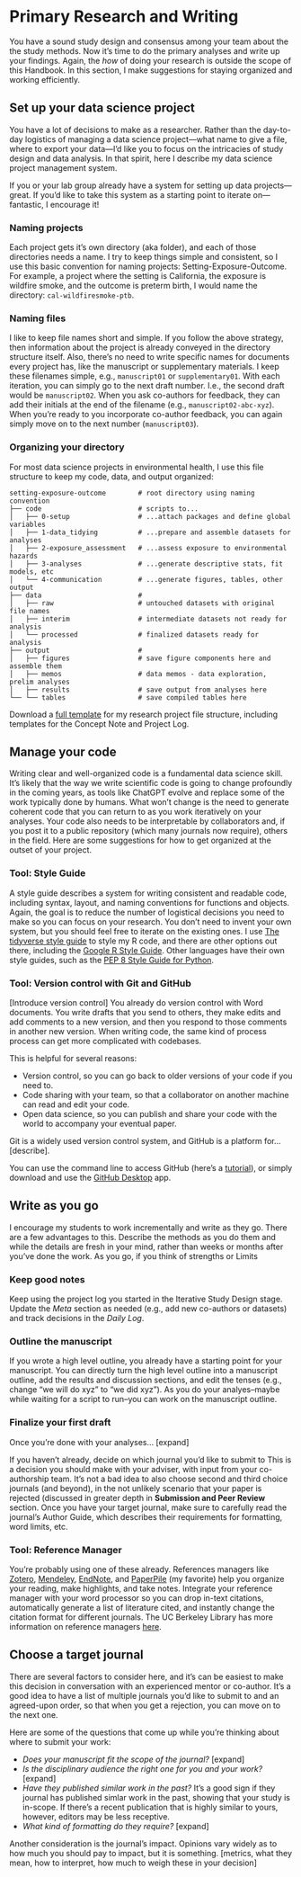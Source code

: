 # Primary Research and Writing

You have a sound study design and consensus among your team about the the study methods. Now it's time to do the primary analyses and write up your findings. Again, the *how* of doing your research is outside the scope of this Handbook. In this section, I make suggestions for staying organized and working efficiently.

## Set up your data science project

You have a lot of decisions to make as a researcher. Rather than the day-to-day logistics of managing a data science project—what name to give a file, where to export your data—I'd like you to focus on the intricacies of study design and data analysis. In that spirit, here I describe my data science project management system.

If you or your lab group already have a system for setting up data projects—great. If you'd like to take this system as a starting point to iterate on—fantastic, I encourage it!

### Naming projects

Each project gets it's own directory (aka folder), and each of those directories needs a name. I try to keep things simple and consistent, so I use this basic convention for naming projects: Setting-Exposure-Outcome. For example, a project where the setting is California, the exposure is wildfire smoke, and the outcome is preterm birth, I would name the directory: `cal-wildfiresmoke-ptb`.

### Naming files

I like to keep file names short and simple. If you follow the above strategy, then information about the project is already conveyed in the directory structure itself. Also, there's no need to write specific names for documents every project has, like the manuscript or supplementary materials. I keep these filenames simple, e.g., `manuscript01` or `supplementary01`. With each iteration, you can simply go to the next draft number. I.e., the second draft would be `manuscript02`. When you ask co-authors for feedback, they can add their initials at the end of the filename (e.g., `manuscript02-abc-xyz`). When you're ready to you incorporate co-author feedback, you can again simply move on to the next number (`manuscript03`).

### Organizing your directory 

For most data science projects in environmental health, I use this file structure to keep my code, data, and output organized:

```
setting-exposure-outcome        # root directory using naming convention
├── code                        # scripts to...
│   ├── 0-setup                 # ...attach packages and define global variables
│   ├── 1-data_tidying          # ...prepare and assemble datasets for analyses
│   ├── 2-exposure_assessment   # ...assess exposure to environmental hazards
│   ├── 3-analyses              # ...generate descriptive stats, fit models, etc
│   └── 4-communication         # ...generate figures, tables, other output
├── data                        # 
│   ├── raw                     # untouched datasets with original file names
│   ├── interim                 # intermediate datasets not ready for analysis
│   └── processed               # finalized datasets ready for analysis
├── output                      # 
│   ├── figures                 # save figure components here and assemble them
│   ├── memos                   # data memos - data exploration, prelim analyses
│   ├── results                 # save output from analyses here
└── └── tables                  # save compiled tables here
```

Download a [full template](https://github.com/djxgonzalez/equis-lab-handbook/blob/main/files/project_template.zip){target="_blank"} for my research project file structure, including templates for the Concept Note and Project Log.

## Manage your code

Writing clear and well-organized code is a fundamental data science skill. It's likely that the way we write scientific code is going to change profoundly in the coming years, as tools like ChatGPT evolve and replace some of the work typically done by humans. What won't change is the need to generate coherent code that you can return to as you work iteratively on  your analyses. Your code also needs to be interpretable by collaborators and, if you post it to a public repository (which many journals now require), others in the field. Here are some suggestions for how to get organized at the outset of your project.

### Tool: Style Guide

A style guide describes a system for writing consistent and readable code, including syntax, layout, and naming conventions for functions and objects. Again, the goal is to reduce the number of logistical decisions you need to make so you can focus on your research. You don't need to invent your own system, but you should feel free to iterate on the existing ones. I use [The tidyverse style guide](https://style.tidyverse.org/index.html){target="_blank"} to style my R code, and there are other options out there, including the [Google R Style Guide](https://google.github.io/styleguide/Rguide.html){target="_blank"}. Other languages have their own style guides, such as the [PEP 8 Style Guide for Python](https://peps.python.org/pep-0008/){target="_blank"}.

### Tool: Version control with Git and GitHub

[Introduce version control] 
You already do version control with Word documents. You write drafts that you send to others, they make edits and add comments to a new version, and then you respond to those comments in another new version. When writing code, the same kind of process process can get more complicated with codebases.

This is helpful for several reasons:

- Version control, so you can go back to older versions of your code if you need to.
- Code sharing with your team, so that a collaborator on another machine can read and edit your code.
- Open data science, so you can publish and share your code with the world to accompany your eventual paper.

Git is a widely used version control system, and GitHub is a platform for... [describe].

You can use the command line to access GitHub (here's a [tutorial](https://docs.github.com/en/github-cli/github-cli/quickstart){target="_blank"}), or simply download and use the [GitHub Desktop](https://desktop.github.com/){target="_blank"} app.

## Write as you go

I encourage my students to work incrementally and write as they go. There are a few advantages to this. 
Describe the methods as you do them and while the details are fresh in your mind, rather than weeks or months after you've done the work.
As you go, if you think of strengths or Limits
 
### Keep good notes

Keep using the project log you started in the Iterative Study Design stage. Update the *Meta* section as needed (e.g., add new co-authors or datasets) and track decisions in the *Daily Log*.

### Outline the manuscript

If you wrote a high level outline, you already have a starting point for your manuscript. You can directly turn the high level outline into a manuscript outline, add the results and discussion sections, and edit the tenses (e.g., change "we will do xyz" to "we did xyz"). As you do your analyes--maybe while waiting for a script to run--you can work on the manuscript outline.

### Finalize your first draft

Once you're done with your analyses... [expand]

If you haven't already, decide on which journal you'd like to submit to This is a decision you should make with your adviser, with input from your co-authorship team. It's not a bad idea to also choose second and third choice journals (and beyond), in the not unlikely scenario that your paper is rejected (discussed in greater depth in **Submission and Peer Review** section. Once you have your target journal, make sure to carefully read the journal's Author Guide, which describes their requirements for formatting, word limits, etc.

### Tool: Reference Manager

You're probably using one of these already. References managers like [Zotero](https://www.zotero.org/){target="_blank"}, [Mendeley](https://www.mendeley.com/){target="_blank"}, [EndNote](https://endnote.com/){target="_blank"}, and [PaperPile](https://paperpile.com/){target="_blank"} (my favorite) help you organize your reading, make highlights, and take notes. Integrate your reference manager with your word processor so you can drop in-text citations, automatically generate a list of literature cited, and instantly change the citation format for different journals. The UC Berkeley Library has more information on reference managers [here](https://guides.lib.berkeley.edu/publichealth/citations){target="_blank"}.

## Choose a target journal

There are several factors to consider here, and it's can be easiest to make this decision in conversation with an experienced mentor or co-author. It's a good idea to have a list of multiple journals you'd like to submit to and an agreed-upon order, so that when you get a rejection, you can move on to the next one.

Here are some of the questions that come up while you're thinking about where to submit your work:

- *Does your manuscript fit the scope of the journal?*  [expand]
- *Is the disciplinary audience the right one for you and your work?* [expand]
- *Have they published similar work in the past?* It's a good sign if they journal has published simlar work in the past, showing that your study is in-scope. If there's a recent publication that is highly similar to yours, however, editors may be less receptive.
- *What kind of formatting do they require?* [expand]

Another consideration is the journal's impact. Opinions vary widely as to how much  you should pay to impact, but it is something.
[metrics, what they mean, how to interpret, how much to weigh these in your decision]

